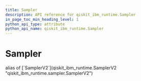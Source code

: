 ```yaml
---
title: Sampler
description: API reference for qiskit_ibm_runtime.Sampler
in_page_toc_min_heading_level: 1
python_api_type: attribute
python_api_name: qiskit_ibm_runtime.Sampler
---
```


# Sampler

<Attribute id="qiskit_ibm_runtime.Sampler" isDedicatedPage={true} github="https://github.com/Qiskit/qiskit-ibm-runtime/tree/stable/0.28/qiskit_ibm_runtime/sampler.py#L46-L172">
  alias of [`SamplerV2`](qiskit_ibm_runtime.SamplerV2 "qiskit_ibm_runtime.sampler.SamplerV2")
</Attribute>

